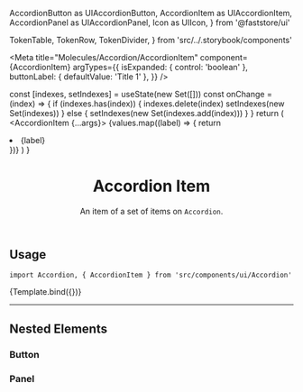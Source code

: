 

  AccordionButton as UIAccordionButton,
  AccordionItem as UIAccordionItem,
  AccordionPanel as UIAccordionPanel,
  Icon as UIIcon,
} from '@faststore/ui'

  TokenTable,
  TokenRow,
  TokenDivider,
} from 'src/../.storybook/components'

<Meta
  title="Molecules/Accordion/AccordionItem"
  component={AccordionItem}
  argTypes={{
    isExpanded: { control: 'boolean' },
    buttonLabel: { defaultValue: 'Title 1' },
  }}
/>


  const [indexes, setIndexes] = useState(new Set([]))
  const onChange = (index) => {
    if (indexes.has(index)) {
      indexes.delete(index)
      setIndexes(new Set(indexes))
    } else {
      setIndexes(new Set(indexes.add(index)))
    }
  }
  return (
    <Accordion expandedIndices={indexes} onChange={onChange}>
      <AccordionItem {...args}>
        <UIList>
          {values.map((label) => {
            return <li key={label}>{label}</li>
          })}
        </UIList>
      </AccordionItem>
    </Accordion>
  )
}

<header>

# Accordion Item

An item of a set of items on `Accordion`.

</header>

## Usage

`import Accordion, { AccordionItem } from 'src/components/ui/Accordion'`

<Canvas>
  <Story name="default">{Template.bind({})}</Story>
</Canvas>

<ArgsTable story="default" />

<TokenTable>
  <TokenRow
    token="--fs-accordion-item-border-bottom-width"
    value="var(--fs-border-width)"
  />
  <TokenRow
    token="--fs-accordion-item-border-bottom-color"
    value="var(--fs-border-color-light)"
    isColor
  />
</TokenTable>

---

## Nested Elements

### Button

<TokenTable>
  <TokenRow token="--fs-accordion-item-button-width" value="100%" />
  <TokenRow
    token="--fs-accordion-item-button-padding"
    value="var(--fs-spacing-3) 0"
  />
  <TokenRow
    token="--fs-accordion-item-button-color"
    value="var(--fs-color-text)"
    isColor
  />
  <TokenRow token="--fs-accordion-item-button-bkg-color" value="transparent" />
  <TokenRow
    token="--fs-accordion-item-button-notebook-padding-right"
    value="var(--fs-spacing-4)"
  />
  <TokenRow
    token="--fs-accordion-item-button-notebook-padding-left"
    value="--fs-accordion-item-button-notebook-padding-right"
  />
</TokenTable>

### Panel

<TokenTable>
  <TokenRow
    token="--fs-accordion-item-panel-padding-bottom"
    value="var(--fs-spacing-4)"
  />
  <TokenDivider />
  <TokenRow
    token="--fs-accordion-item-panel-notebook-padding-right"
    value="var(--fs-accordion-item-panel-padding-bottom)"
  />
  <TokenRow
    token="--fs-accordion-item-panel-notebook-padding-left"
    value="var(--fs-accordion-item-panel-padding-bottom)"
  />
</TokenTable>
